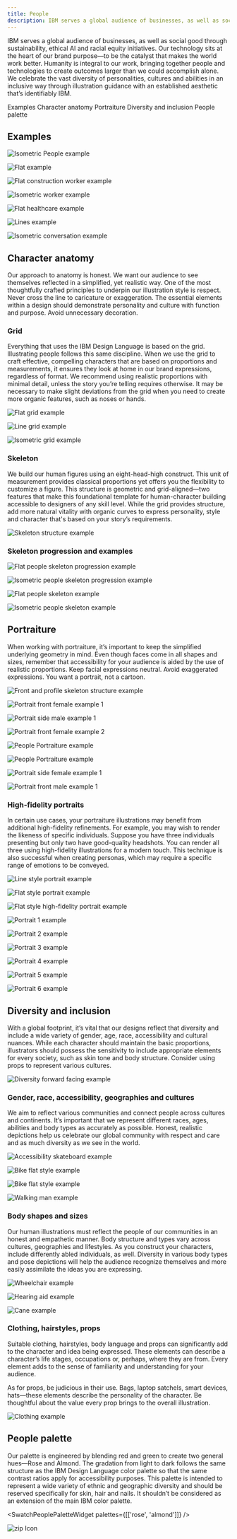 ```yaml
---
title: People
description: IBM serves a global audience of businesses, as well as social good through sustainability, ethical AI and racial equity initiatives. Our technology sits at the heart of our brand purpose—to be the catalyst that makes the world work better. Humanity is integral to our work, bringing together people and technologies to create outcomes larger than we could accomplish alone. We celebrate the vast diversity of personalities, cultures and abilities in an inclusive way through illustration guidance with an established aesthetic that’s identifiably IBM.
---
```



<PageDescription>

IBM serves a global audience of businesses, as well as social good through sustainability, ethical AI and racial equity initiatives. Our technology sits at the heart of our brand purpose—to be the catalyst that makes the world work better. Humanity is integral to our work, bringing together people and technologies to create outcomes larger than we could accomplish alone. We celebrate the vast diversity of personalities, cultures and abilities in an inclusive way through illustration guidance with an established aesthetic that’s identifiably IBM.

</PageDescription>

<AnchorLinks>

<AnchorLink>Examples</AnchorLink>
<AnchorLink>Character anatomy</AnchorLink>
<AnchorLink>Portraiture</AnchorLink>
<AnchorLink>Diversity and inclusion</AnchorLink>
<AnchorLink>People palette</AnchorLink>

</AnchorLinks>

## Examples

<Row>
<Column colMd={12} colLg={12}>

![Isometric People example](./images/01_Isometric_People_examples.png)

</Column>
</Row>
<Row>
<Column colMd={4} colLg={4}>

![Flat example](./images/02_Flat_examples.png)

</Column>
<Column colMd={4} colLg={4}>

![Flat construction worker example](./images/03_Flat_construction-worker_examples.png)

</Column>
<Column colMd={4} colLg={4}>

![Isometric worker example](./images/04_Isometric_worker_examples.png)

</Column>
</Row>
<Row>
<Column colMd={12} colLg={12}>

![Flat healthcare example](./images/05_Flat_Healthcare_examples.png)

</Column>
</Row>
<Row>
<Column colMd={8} colLg={8}>

![Lines example](./images/06_Line_examples.png)

</Column>
<Column colMd={4} colLg={4}>

![Isometric conversation example](./images/07_Isometric_converstion_examples.png)

</Column>
</Row>

## Character anatomy

Our approach to anatomy is honest. We want our audience to see themselves reflected in a simplified, yet realistic way. One of the most thoughtfully crafted principles to underpin our illustration style is respect. Never cross the line to caricature or exaggeration. The essential elements within a design should demonstrate personality and culture with function and purpose. Avoid unnecessary decoration.

### Grid

Everything that uses the IBM Design Language is based on the grid. Illustrating people follows this same discipline. When we use the grid to craft effective, compelling characters that are based on proportions and measurements, it ensures they look at home in our brand expressions, regardless of format. We recommend using realistic proportions with minimal detail, unless the story you’re telling requires otherwise. It may be necessary to make slight deviations from the grid when you need to create more organic features, such as noses or hands.

<Row>
<Column colMd={12} colLg={12}>

![Flat grid example](./images/08_flat_grid-example.png)

</Column>
</Row>
<Row>
<Column colMd={4} colLg={4}>

![Line grid example](./images/09_line_grid-example.png)

</Column>
<Column colMd={4} colLg={4}>

![Isometric grid example](./images/10_Isometric_grid-example.png)

</Column>
</Row>

### Skeleton

We build our human figures using an eight-head-high construct. This unit of measurement provides classical proportions yet offers you the flexibility to customize a figure. This structure is geometric and grid-aligned—two features that make this foundational template for human-character building accessible to designers of any skill level. While the grid provides structure, add more natural vitality with organic curves to express personality, style and character that's based on your story’s requirements.

<Row>
<Column colMd={12} colLg={12}>

![Skeleton structure example](./images/11_Skeleton-structure.svg)

</Column>
</Row>

### Skeleton progression and examples

<Tabs>
<Tab label="Line and flat">

![Flat people skeleton progression example](./images/13_Flat-people-skeleton-progression.png)

</Tab>
<Tab label="Isometric">

![Isometric people skeleton progression example](./images/12_Isometric-people-skeleton-progression.png)

</Tab>
</Tabs>
<Tabs>
<Tab label="Line and flat">

![Flat people skeleton example](./images/14_Flat-people-skeleton-examples.png)

</Tab>
<Tab label="Isometric">

![Isometric people skeleton example](./images/15_Isometric-people-skeleton-examples.png)

</Tab>
</Tabs>

## Portraiture

When working with portraiture, it’s important to keep the simplified underlying geometry in mind. Even though faces come in all shapes and sizes, remember that accessibility for your audience is aided by the use of realistic proportions. Keep facial expressions neutral. Avoid exaggerated expressions. You want a portrait, not a cartoon.

<Row>
<Column colMd={12} colLg={12}>

![Front and profile skeleton structure example](./images/16_Front-and-Profile–skeleton.png)

</Column>
</Row>
<Row>
<Column colMd={4} colLg={4}>

![Portrait front female example 1](./images/17_Portrait-front-female-1.png)

</Column>
<Column colMd={4} colLg={4}>

![Portrait side male example 1](./images/18_Portrait-side-male-1.png)

</Column>
<Column colMd={4} colLg={4}>

![Portrait front female example 2](./images/19_Portrait-front-female-2.png)

</Column>
</Row>
<Row>
<Column colMd={8} colLg={8}>
<GifPlayer color='dark'>

![People Portraiture example](./images/20_People_Portraiture.gif)

![People Portraiture example](./images/20_People_Portraiture-static2.png)

</GifPlayer>
</Column>
<Column colMd={4} colLg={4}>

![Portrait side female example 1](./images/21_Portrait-side-female-1.png)

<div style="margin: 0;padding: 0;height: 8px" />

![Portrait front male example 1](./images/22_Portrait-front-male-1.png)

</Column>
</Row>

### High-fidelity portraits

In certain use cases, your portraiture illustrations may benefit from additional high-fidelity refinements. For example, you may wish to render the likeness of specific individuals. Suppose you have three individuals presenting but only two have good-quality headshots. You can render all three using high-fidelity illustrations for a modern touch. This technique is also successful when creating personas, which may require a specific range of emotions to be conveyed.

<Row>
<Column colMd={4} colLg={4}>

![Line style portrait example](./images/23_DougP_line.png)

</Column>
<Column colMd={4} colLg={4}>

![Flat style portrait example](./images/24_DougP_Flat.png)

</Column>
<Column colMd={4} colLg={4}>

![Flat style high-fidelity portrait example](./images/25_DougP_Detailed.png)

</Column>
</Row>
<Row>
<Column colMd={2} colLg={2}>

![Portrait 1 example](./images/26_Portrait-1.png)

</Column>
<Column colMd={2} colLg={2}>

![Portrait 2 example](./images/27_Portrait-2.png)

</Column>
<Column colMd={2} colLg={2}>

![Portrait 3 example](./images/28_Portrait-3.png)

</Column>
<Column colMd={2} colLg={2}>

![Portrait 4 example](./images/29_Portrait-4.png)

</Column>
<Column colMd={2} colLg={2}>

![Portrait 5 example](./images/30_Portrait-5.png)

</Column>
<Column colMd={2} colLg={2}>

![Portrait 6 example](./images/31_Portrait-6.png)

</Column>
</Row>

## Diversity and inclusion

With a global footprint, it’s vital that our designs reflect that diversity and include a wide variety of gender, age, race, accessibility and cultural nuances. While each character should maintain the basic proportions, illustrators should possess the sensitivity to include appropriate elements for every society, such as skin tone and body structure. Consider using props to represent various cultures.

<Row>
<Column colMd={12} colLg={12}>

![Diversity forward facing example](./images/32_Diversity-forward-facing.png)

</Column>
</Row>

### Gender, race, accessibility, geographies and cultures

We aim to reflect various communities and connect people across cultures and continents. It’s important that we represent different races, ages, abilities and body types as accurately as possible. Honest, realistic depictions help us celebrate  our global community with respect and care and as much diversity as we see in the world.

<Row>
<Column colMd={4} colLg={4}>

![Accessibility skateboard example](./images/33_accessibility-skateboard.png)

</Column>
<Column colMd={4} colLg={4}>
<GifPlayer color='dark'>

![Bike flat style example](./images/34_Bike_FlatStyle_optimized1.gif)

![Bike flat style example](./images/34_Bike-Flatstyle_static-frame.png)

</GifPlayer>
</Column>
<Column colMd={4} colLg={4}>

![Walking man example](./images/35_Walking-man.png)

</Column>
</Row>

### Body shapes and sizes

Our human illustrations must reflect the people of our communities in an honest and empathetic manner. Body structure and types vary across cultures, geographies and lifestyles. As you construct your characters, include differently abled individuals, as well. Diversity in various body types and pose depictions will help the audience recognize themselves and more easily assimilate the ideas you are expressing.

<Row>
<Column colMd={4} colLg={4}>

![Wheelchair example](./images/36_Wheelchair.png)

</Column>
<Column colMd={4} colLg={4}>

![Hearing aid example](./images/37_Hearing-Aid.png)

</Column>
<Column colMd={4} colLg={4}>

![Cane example](./images/38_Cane.png)

</Column>
</Row>

### Clothing, hairstyles, props

Suitable clothing, hairstyles, body language and props can significantly add to the character and idea being expressed. These elements can describe a character’s life stages, occupations or, perhaps, where they are from. Every element adds to the sense of familiarity and understanding for your audience.

As for props, be judicious in their use. Bags, laptop satchels, smart devices, hats—these elements describe the personality of the character. Be thoughtful about the value every prop brings to the overall illustration.

<Row>
<Column colMd={12} colLg={12}>

![Clothing example](./images/39_Clothing.png)

</Column>
</Row>

## People palette

Our palette is engineered by blending red and green to create two general hues—Rose and Almond. The gradation from light to dark follows the same structure as the IBM Design Language color palette so that the same contrast ratios apply for accessibility purposes. This palette is intended to represent a wide variety of ethnic and geographic diversity and should be reserved specifically for skin, hair and nails. It shouldn’t be considered as an extension of the main IBM color palette.

<SwatchPeoplePaletteWidget palettes={[['rose', 'almond']]} />

<Row className="resource-card-group">
<Column colMd={4} colLg={4} noGutterSm>
    <ResourceCard
      subTitle="People palette (.ase and .clr)"
      aspectRatio="2:1"
      href="https://www.ibm.com/design/language/files/IBM_People-Palette.zip"
      actionIcon="download"
      >

![zip Icon](../../../images/resource-cards/zip.png)

  </ResourceCard>
</Column>
</Row>